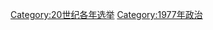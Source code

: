 {{Cat topic in year| topic=选举| year=1977}}
{{Commonscat|Elections in 1977}}

[[Category:20世纪各年选举|Category:20世纪各年选举]]
[[Category:1977年政治‎|Category:1977年政治‎]]